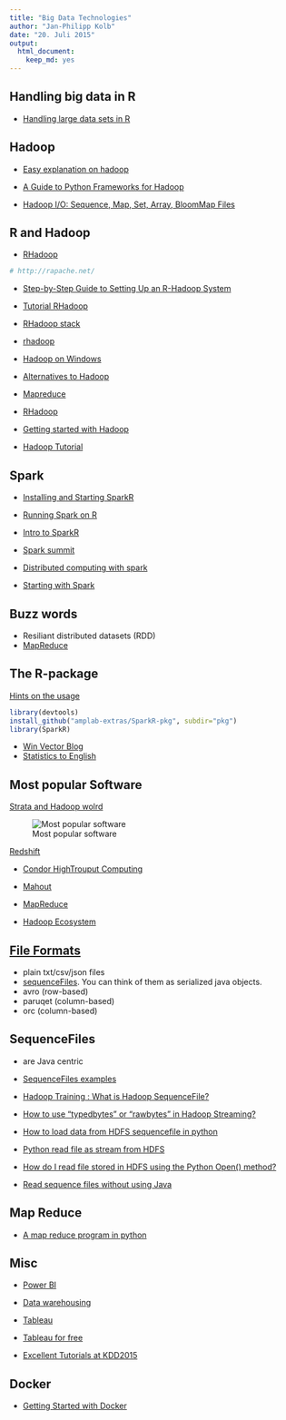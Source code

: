 ```yaml
---
title: "Big Data Technologies"
author: "Jan-Philipp Kolb"
date: "20. Juli 2015"
output: 
  html_document: 
    keep_md: yes
---
```


## Handling big data in R

- [Handling large data sets in R](https://rpubs.com/msundar/large_data_analysis#:~:text=R%20Objects%20live%20in%20memory%20entirely.&text=Not%20possible%20to%20index%20objects,limit%20around%202%2D4%20GB.)


## Hadoop

- [Easy explanation on hadoop](http://www.ap-institute.com/big-data-articles/big-data-what-is-hadoop-%E2%80%93-an-explanation-for-absolutely-anyone.aspx)

- [A Guide to Python Frameworks for Hadoop](http://blog.cloudera.com/blog/2013/01/a-guide-to-python-frameworks-for-hadoop/)

- [Hadoop I/O: Sequence, Map, Set, Array, BloomMap Files](http://blog.cloudera.com/blog/2011/01/hadoop-io-sequence-map-set-array-bloommap-files/)

## R and Hadoop

- [RHadoop](https://github.com/RevolutionAnalytics/RHadoop/wiki)

```r
# http://rapache.net/
```

- [Step-by-Step Guide to Setting Up an R-Hadoop System](http://www.rdatamining.com/big-data/r-hadoop-setup-guide)

- [Tutorial RHadoop](http://hortonworks.com/hadoop-tutorial/using-rhadoop-to-predict-visitors-amount/)

- [RHadoop stack](http://www.r-bloggers.com/become-an-effective-data-hacker-with-the-r-hadoop-stack/)

- [rhadoop](https://github.com/RevolutionAnalytics/RHadoop/wiki)


- [Hadoop on Windows](https://wiki.apache.org/hadoop/Hadoop2OnWindows)

- [Alternatives to Hadoop](http://siliconangle.com/blog/2011/11/03/3-alternatives-to-apache-hadoop/)

- [Mapreduce](http://blog.revolutionanalytics.com/2011/09/mapreduce-hadoop-r.html)

- [RHadoop](http://www.r-bloggers.com/making-it-easy-to-use-rhadoop-on-hdinsight-hadoop-clusters/)

- [Getting started with Hadoop](https://wiki.apache.org/hadoop/GettingStartedWithHadoop)

- [Hadoop Tutorial](http://hortonworks.com/hadoop-tutorial/hello-world-an-introduction-to-hadoop-hcatalog-hive-and-pig/)

## Spark

- [Installing and Starting SparkR ](http://blog.danielemaasit.com/2015/07/26/installing-and-starting-sparkr-locally-on-windows-8-1-and-rstudio/)

- [Running Spark on R](http://www.infoq.com/news/2014/02/sparkr-announcement)

- [Intro to SparkR](http://de.slideshare.net/KienDang5/introduction-to-sparkr)

- [Spark summit](https://www.youtube.com/watch?v=mHF3UPqLOL8)

- [Distributed computing with spark](https://www.youtube.com/watch?list=PL87GtQd0bfJzt1mZZQSj7NCRLeFdh_How&t=86&v=-TiMNoj7Rrs)

- [Starting with Spark](http://strataconf.com/big-data-conference-ca-2015/public/content/apache-spark)

## Buzz words 

- Resiliant distributed datasets (RDD)
- [MapReduce](http://www.thegeekstuff.com/2014/05/map-reduce-algorithm)


## The R-package

[Hints on the usage](http://amplab-extras.github.io/SparkR-pkg/)

```r
library(devtools)
install_github("amplab-extras/SparkR-pkg", subdir="pkg")
library(SparkR)
```

- [Win Vector Blog](http://www.win-vector.com/blog/)
- [Statistics to English](http://www.r-bloggers.com/some-key-win-vector-serial-data-science-articles/)


## Most popular Software

[Strata and Hadoop wolrd](http://www.r-bloggers.com/the-2015-strata-hadoop-world-london/)

![Most popular software](http://i1.wp.com/www.mango-solutions.com/wp/wp-content/uploads/2015/05/stratatech.png)

[Redshift](http://docs.aws.amazon.com/redshift/latest/mgmt/welcome.html)

- [Condor HighTrouput Computing](https://de.wikipedia.org/wiki/HTCondor)

- [Mahout](http://www.heise.de/download/product/mahout-90393)

- [MapReduce](http://dbs.uni-leipzig.de/file/seminar_0910_findling_K%C3%B6nig.pdf)

- [Hadoop Ecosystem](https://blog.codecentric.de/2013/08/einfuhrung-in-hadoop-die-wichtigsten-komponenten-von-hadoop-teil-3-von-5/)

## [File Formats](https://www.r-bloggers.com/read-from-hdfs-with-r-brief-overview-of-sparkr/)


- plain txt/csv/json files
- [sequenceFiles](https://wiki.apache.org/hadoop/SequenceFile). You can think of them as serialized java objects. 
- avro (row-based)
- paruqet (column-based)
- orc (column-based)

## SequenceFiles

- are Java centric
- [SequenceFiles examples ](http://hadooptutorial.info/hadoop-sequence-files-example/)
- [Hadoop Training : What is Hadoop SequenceFile?](https://www.youtube.com/watch?v=koWekG53DRs)

- [How to use “typedbytes” or “rawbytes” in Hadoop Streaming?](http://stackoverflow.com/questions/15171514/how-to-use-typedbytes-or-rawbytes-in-hadoop-streaming)

- [How to load data from HDFS sequencefile in python](http://stackoverflow.com/questions/33684625/how-to-load-data-from-hdfs-sequencefile-in-python)

- [Python read file as stream from HDFS](http://stackoverflow.com/questions/12485718/python-read-file-as-stream-from-hdfs)

- [How do I read file stored in HDFS using the Python Open() method?](https://www.quora.com/How-do-I-read-file-stored-in-HDFS-using-the-Python-Open-method)

- [Read sequence files without using Java](https://github.com/matteobertozzi/Hadoop/tree/master/python-hadoop)

## Map Reduce

- [A map reduce program in python](http://www.michael-noll.com/tutorials/writing-an-hadoop-mapreduce-program-in-python/)

## Misc

- [Power BI](https://powerbi.microsoft.com/de-de/)

- [Data warehousing](https://de.wikipedia.org/wiki/Data-Warehouse)

- [Tableau](http://www.tableau.com/de-de)

- [Tableau for free](https://public.tableau.com/s/)

- [Excellent Tutorials at KDD2015](http://www.kdd.org/kdd2015/tutorial.html)

## Docker

- [Getting Started with Docker](https://www.digitalocean.com/community/tutorials/how-to-install-and-use-docker-on-ubuntu-16-04)
